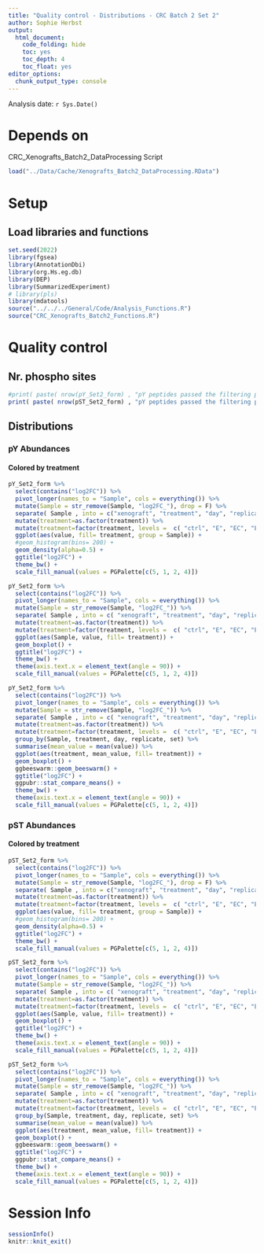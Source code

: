 ```yaml
---
title: "Quality control - Distributions - CRC Batch 2 Set 2"
author: Sophie Herbst
output:
  html_document:
    code_folding: hide
    toc: yes
    toc_depth: 4
    toc_float: yes
editor_options: 
  chunk_output_type: console
---
```

Analysis date: `r Sys.Date()`

# Depends on
CRC_Xenografts_Batch2_DataProcessing Script

```r
load("../Data/Cache/Xenografts_Batch2_DataProcessing.RData")
```



# Setup
## Load libraries and functions
```r
set.seed(2022)
library(fgsea)
library(AnnotationDbi)
library(org.Hs.eg.db)
library(DEP)
library(SummarizedExperiment)
# library(pls)
library(mdatools)
source("../../../General/Code/Analysis_Functions.R")
source("CRC_Xenografts_Batch2_Functions.R")
```

# Quality control
## Nr. phospho sites
```r
#print( paste( nrow(pY_Set2_form) , "pY peptides passed the filtering procedure for this Set. These peptides were detected from", length(unique(pY_Set2_form$HGNC_Symbol) ), "proteins." ))
print( paste( nrow(pST_Set2_form) , "pY peptides passed the filtering procedure for this Set. These peptides were detected from", length(unique(pST_Set2_form$HGNC_Symbol) ), "proteins." ))
```

## Distributions
### pY Abundances
#### Colored by treatment
```r
pY_Set2_form %>%
  select(contains("log2FC")) %>%
  pivot_longer(names_to = "Sample", cols = everything()) %>%
  mutate(Sample = str_remove(Sample, "log2FC_"), drop = F) %>%
  separate( Sample , into = c("xenograft", "treatment", "day", "replicate", "set"), sep = "_", remove = F) %>%
  mutate(treatment=as.factor(treatment)) %>%
  mutate(treatment=factor(treatment, levels =  c( "ctrl", "E", "EC", "EBC") )) %>%
  ggplot(aes(value, fill= treatment, group = Sample)) +
  #geom_histogram(bins= 200) +
  geom_density(alpha=0.5) +
  ggtitle("log2FC") +
  theme_bw() +
  scale_fill_manual(values = PGPalette[c(5, 1, 2, 4)])

pY_Set2_form %>%
  select(contains("log2FC")) %>%
  pivot_longer(names_to = "Sample", cols = everything()) %>%
  mutate(Sample = str_remove(Sample, "log2FC_")) %>%
  separate( Sample , into = c( "xenograft", "treatment", "day", "replicate", "set"), sep = "_", remove = F) %>%
  mutate(treatment=as.factor(treatment)) %>%
  mutate(treatment=factor(treatment, levels =  c( "ctrl", "E", "EC", "EBC") )) %>%
  ggplot(aes(Sample, value, fill= treatment)) +
  geom_boxplot() +
  ggtitle("log2FC") +
  theme_bw() +
  theme(axis.text.x = element_text(angle = 90)) +
  scale_fill_manual(values = PGPalette[c(5, 1, 2, 4)])

pY_Set2_form %>%
  select(contains("log2FC")) %>%
  pivot_longer(names_to = "Sample", cols = everything()) %>%
  mutate(Sample = str_remove(Sample, "log2FC_")) %>%
  separate( Sample , into = c( "xenograft", "treatment", "day", "replicate", "set"), sep = "_", remove = F) %>%
  mutate(treatment=as.factor(treatment)) %>%
  mutate(treatment=factor(treatment, levels =  c( "ctrl", "E", "EC", "EBC") )) %>%
  group_by(Sample, treatment, day, replicate, set) %>%
  summarise(mean_value = mean(value)) %>%
  ggplot(aes(treatment, mean_value, fill= treatment)) +
  geom_boxplot() +
  ggbeeswarm::geom_beeswarm() +
  ggtitle("log2FC") +
  ggpubr::stat_compare_means() +
  theme_bw() +
  theme(axis.text.x = element_text(angle = 90)) +
  scale_fill_manual(values = PGPalette[c(5, 1, 2, 4)])
```

### pST Abundances
#### Colored by treatment
```r
pST_Set2_form %>%
  select(contains("log2FC")) %>%
  pivot_longer(names_to = "Sample", cols = everything()) %>%
  mutate(Sample = str_remove(Sample, "log2FC_"), drop = F) %>%
  separate( Sample , into = c("xenograft", "treatment", "day", "replicate", "set"), sep = "_", remove = F) %>%
  mutate(treatment=as.factor(treatment)) %>%
  mutate(treatment=factor(treatment, levels =  c( "ctrl", "E", "EC", "EBC") )) %>%
  ggplot(aes(value, fill= treatment, group = Sample)) +
  #geom_histogram(bins= 200) +
  geom_density(alpha=0.5) +
  ggtitle("log2FC") +
  theme_bw() +
  scale_fill_manual(values = PGPalette[c(5, 1, 2, 4)])

pST_Set2_form %>%
  select(contains("log2FC")) %>%
  pivot_longer(names_to = "Sample", cols = everything()) %>%
  mutate(Sample = str_remove(Sample, "log2FC_")) %>%
  separate( Sample , into = c( "xenograft", "treatment", "day", "replicate", "set"), sep = "_", remove = F) %>%
  mutate(treatment=as.factor(treatment)) %>%
  mutate(treatment=factor(treatment, levels =  c( "ctrl", "E", "EC", "EBC") )) %>%
  ggplot(aes(Sample, value, fill= treatment)) +
  geom_boxplot() +
  ggtitle("log2FC") +
  theme_bw() +
  theme(axis.text.x = element_text(angle = 90)) +
  scale_fill_manual(values = PGPalette[c(5, 1, 2, 4)])

pST_Set2_form %>%
  select(contains("log2FC")) %>%
  pivot_longer(names_to = "Sample", cols = everything()) %>%
  mutate(Sample = str_remove(Sample, "log2FC_")) %>%
  separate( Sample , into = c( "xenograft", "treatment", "day", "replicate", "set"), sep = "_", remove = F) %>%
  mutate(treatment=as.factor(treatment)) %>%
  mutate(treatment=factor(treatment, levels =  c( "ctrl", "E", "EC", "EBC") )) %>%
  group_by(Sample, treatment, day, replicate, set) %>%
  summarise(mean_value = mean(value)) %>%
  ggplot(aes(treatment, mean_value, fill= treatment)) +
  geom_boxplot() +
  ggbeeswarm::geom_beeswarm() +
  ggtitle("log2FC") +
  ggpubr::stat_compare_means() +
  theme_bw() +
  theme(axis.text.x = element_text(angle = 90)) +
  scale_fill_manual(values = PGPalette[c(5, 1, 2, 4)])
```


# Session Info
```r
sessionInfo()
knitr::knit_exit()
```
